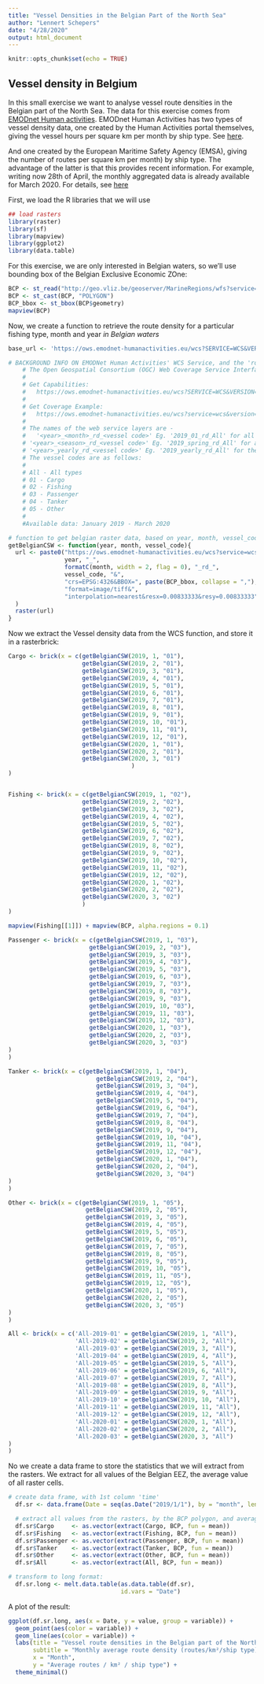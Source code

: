 ---
title: "Vessel Densities in the Belgian Part of the North Sea"
author: "Lennert Schepers"
date: "4/28/2020"
output: html_document
---

```{r setup, include=FALSE}
knitr::opts_chunk$set(echo = TRUE)
```

## Vessel density in Belgium

In this small exercise we want to analyse vessel route densities in the Belgian part of the North Sea.
The data for this exercise comes from [EMODnet Human activities](https://www.emodnet-humanactivities.eu/).
EMODnet Human Activities has two types of vessel density data, one created by the Human Activities portal themselves, giving the vessel hours per square km per month by ship type. See [here](https://www.emodnet-humanactivities.eu/search-results.php?dataname=Vessel+Density+).

And one created by the European Maritime Safety Agency (EMSA), giving the number of routes per square km per month) by ship type. The advantage of the latter is that this provides recent information. For example, writing now 28th of April, the monthly aggregated data is already available for March 2020. For details, see [here](https://www.emodnet-humanactivities.eu/search-results.php?dataname=Route+density+%28source%3A+EMSA%29) 

First, we load the R libraries that we will use
```{r libs, message = FALSE, warning = FALSE}
## load rasters
library(raster)
library(sf)
library(mapview)
library(ggplot2)
library(data.table)
```

For this exercise, we are only interested in Belgian waters, so we'll use bounding box of the Belgian Exclusive Economic ZOne:
```{r, message = FALSE, warning = FALSE}
BCP <- st_read("http://geo.vliz.be/geoserver/MarineRegions/wfs?service=WFS&version=2.0.0&request=GetFeature&typeNames=eez&cql_filter=mrgid=%273293%27&outputFormat=application/json")
BCP <- st_cast(BCP, "POLYGON")
BCP_bbox <- st_bbox(BCP$geometry)
mapview(BCP)
```


Now, we create a function to retrieve the route density for a particular fishing type, month and year *in Belgian waters*

```{r WCS function, message = FALSE, warning = FALSE}
base_url <- 'https://ows.emodnet-humanactivities.eu/wcs?SERVICE=WCS&VERSION=1.0.0&request=GetCapabilities'

# BACKGROUND INFO ON EMODNet Human Activities' WCS Service, and the 'route density maps'
    # The Open Geospatial Consortium (OGC) Web Coverage Service Interface Standard (WCS) defines Web-based retrieval of coverages – that is, digital geospatial information representing space/time-varying phenomena.
    #
    # Get Capabilities:
    #   https://ows.emodnet-humanactivities.eu/wcs?SERVICE=WCS&VERSION=1.0.0&request=GetCapabilities
    #
    # Get Coverage Example:
    #   https://ows.emodnet-humanactivities.eu/wcs?service=wcs&version=1.0.0&request=getcoverage&coverage=emodnet:2019_01_rd_All&crs=EPSG:4326&BBOX=15,20.5,30,32.5&format=image/tiff&interpolation=nearest&resx=0.00833333&resy=0.00833333
    #
    # The names of the web service layers are -
    #   '<year>_<month>_rd_<vessel code>' Eg. '2019_01_rd_All' for all vessels during January 2019
    # '<year>_<season>_rd_<vessel code>' Eg. '2019_spring_rd_All' for all vessels during Spring 2019
    # '<year>_yearly_rd_<vessel code>' Eg. '2019_yearly_rd_All' for the total of all vessels during 2019.
    # The vessel codes are as follows:
    #
    # All - All types
    # 01 - Cargo
    # 02 - Fishing
    # 03 - Passenger
    # 04 - Tanker
    # 05 - Other
    #
    #Available data: January 2019 - March 2020

# function to get belgian raster data, based on year, month, vessel_code
getBelgianCSW <- function(year, month, vessel_code){
  url <- paste0("https://ows.emodnet-humanactivities.eu/wcs?service=wcs&version=1.0.0&request=getcoverage&coverage=emodnet:",
                year, "_",
                formatC(month, width = 2, flag = 0), "_rd_",
                vessel_code, "&",
                "crs=EPSG:4326&BBOX=", paste(BCP_bbox, collapse = ","), "&",
                "format=image/tiff&",
                "interpolation=nearest&resx=0.00833333&resy=0.00833333"
  )
  raster(url)
}

```

Now we extract the Vessel density data from the WCS function, and store it in a rasterbrick:

```{r get_WCS_data, message = FALSE, warning = FALSE}

Cargo <- brick(x = c(getBelgianCSW(2019, 1, "01"),
                     getBelgianCSW(2019, 2, "01"),
                     getBelgianCSW(2019, 3, "01"),
                     getBelgianCSW(2019, 4, "01"),
                     getBelgianCSW(2019, 5, "01"),
                     getBelgianCSW(2019, 6, "01"),
                     getBelgianCSW(2019, 7, "01"),
                     getBelgianCSW(2019, 8, "01"),
                     getBelgianCSW(2019, 9, "01"),
                     getBelgianCSW(2019, 10, "01"),
                     getBelgianCSW(2019, 11, "01"),
                     getBelgianCSW(2019, 12, "01"),
                     getBelgianCSW(2020, 1, "01"),
                     getBelgianCSW(2020, 2, "01"),
                     getBelgianCSW(2020, 3, "01")
                                   )
)


Fishing <- brick(x = c(getBelgianCSW(2019, 1, "02"),
                     getBelgianCSW(2019, 2, "02"),
                     getBelgianCSW(2019, 3, "02"),
                     getBelgianCSW(2019, 4, "02"),
                     getBelgianCSW(2019, 5, "02"),
                     getBelgianCSW(2019, 6, "02"),
                     getBelgianCSW(2019, 7, "02"),
                     getBelgianCSW(2019, 8, "02"),
                     getBelgianCSW(2019, 9, "02"),
                     getBelgianCSW(2019, 10, "02"),
                     getBelgianCSW(2019, 11, "02"),
                     getBelgianCSW(2019, 12, "02"),
                     getBelgianCSW(2020, 1, "02"),
                     getBelgianCSW(2020, 2, "02"),
                     getBelgianCSW(2020, 3, "02")
                     )
)

mapview(Fishing[[1]]) + mapview(BCP, alpha.regions = 0.1)

Passenger <- brick(x = c(getBelgianCSW(2019, 1, "03"),
                       getBelgianCSW(2019, 2, "03"),
                       getBelgianCSW(2019, 3, "03"),
                       getBelgianCSW(2019, 4, "03"),
                       getBelgianCSW(2019, 5, "03"),
                       getBelgianCSW(2019, 6, "03"),
                       getBelgianCSW(2019, 7, "03"),
                       getBelgianCSW(2019, 8, "03"),
                       getBelgianCSW(2019, 9, "03"),
                       getBelgianCSW(2019, 10, "03"),
                       getBelgianCSW(2019, 11, "03"),
                       getBelgianCSW(2019, 12, "03"),
                       getBelgianCSW(2020, 1, "03"),
                       getBelgianCSW(2020, 2, "03"),
                       getBelgianCSW(2020, 3, "03")
)
)

Tanker <- brick(x = c(getBelgianCSW(2019, 1, "04"),
                         getBelgianCSW(2019, 2, "04"),
                         getBelgianCSW(2019, 3, "04"),
                         getBelgianCSW(2019, 4, "04"),
                         getBelgianCSW(2019, 5, "04"),
                         getBelgianCSW(2019, 6, "04"),
                         getBelgianCSW(2019, 7, "04"),
                         getBelgianCSW(2019, 8, "04"),
                         getBelgianCSW(2019, 9, "04"),
                         getBelgianCSW(2019, 10, "04"),
                         getBelgianCSW(2019, 11, "04"),
                         getBelgianCSW(2019, 12, "04"),
                         getBelgianCSW(2020, 1, "04"),
                         getBelgianCSW(2020, 2, "04"),
                         getBelgianCSW(2020, 3, "04")
)
)

Other <- brick(x = c(getBelgianCSW(2019, 1, "05"),
                      getBelgianCSW(2019, 2, "05"),
                      getBelgianCSW(2019, 3, "05"),
                      getBelgianCSW(2019, 4, "05"),
                      getBelgianCSW(2019, 5, "05"),
                      getBelgianCSW(2019, 6, "05"),
                      getBelgianCSW(2019, 7, "05"),
                      getBelgianCSW(2019, 8, "05"),
                      getBelgianCSW(2019, 9, "05"),
                      getBelgianCSW(2019, 10, "05"),
                      getBelgianCSW(2019, 11, "05"),
                      getBelgianCSW(2019, 12, "05"),
                      getBelgianCSW(2020, 1, "05"),
                      getBelgianCSW(2020, 2, "05"),
                      getBelgianCSW(2020, 3, "05")
)
)

All <- brick(x = c('All-2019-01' = getBelgianCSW(2019, 1, "All"),
                   'All-2019-02' = getBelgianCSW(2019, 2, "All"),
                   'All-2019-03' = getBelgianCSW(2019, 3, "All"),
                   'All-2019-04' = getBelgianCSW(2019, 4, "All"),
                   'All-2019-05' = getBelgianCSW(2019, 5, "All"),
                   'All-2019-06' = getBelgianCSW(2019, 6, "All"),
                   'All-2019-07' = getBelgianCSW(2019, 7, "All"),
                   'All-2019-08' = getBelgianCSW(2019, 8, "All"),
                   'All-2019-09' = getBelgianCSW(2019, 9, "All"),
                   'All-2019-10' = getBelgianCSW(2019, 10, "All"),
                   'All-2019-11' = getBelgianCSW(2019, 11, "All"),
                   'All-2019-12' = getBelgianCSW(2019, 12, "All"),
                   'All-2020-01' = getBelgianCSW(2020, 1, "All"),
                   'All-2020-02' = getBelgianCSW(2020, 2, "All"),
                   'All-2020-03' = getBelgianCSW(2020, 3, "All")
)
)
```

No we create a data frame to store the statistics that we will extract from the rasters.
We extract for all values of the Belgian EEZ, the average value of all raster cells.

```{r, message = FALSE, warning = FALSE}
# create data frame, with 1st column 'time'
  df.sr <- data.frame(Date = seq(as.Date("2019/1/1"), by = "month", length.out = 15))

  # extract all values from the rasters, by the BCP polygon, and average the values.
  df.sr$Cargo     <- as.vector(extract(Cargo, BCP, fun = mean))
  df.sr$Fishing   <- as.vector(extract(Fishing, BCP, fun = mean))
  df.sr$Passenger <- as.vector(extract(Passenger, BCP, fun = mean))
  df.sr$Tanker    <- as.vector(extract(Tanker, BCP, fun = mean))
  df.sr$Other     <- as.vector(extract(Other, BCP, fun = mean))
  df.sr$All       <- as.vector(extract(All, BCP, fun = mean))

# transform to long format:
  df.sr.long <- melt.data.table(as.data.table(df.sr),
                                id.vars = "Date")
```

A plot of the result:

```{r plot, message = FALSE, warning = FALSE}

ggplot(df.sr.long, aes(x = Date, y = value, group = variable)) +
  geom_point(aes(color = variable)) +
  geom_line(aes(color = variable)) +
  labs(title = "Vessel route densities in the Belgian part of the North Sea",
       subtitle = "Monthly average route density (routes/km²/ship type) for the Belgian EEZ",
       x = "Month",
       y = "Average routes / km² / ship type") +
  theme_minimal()
```

